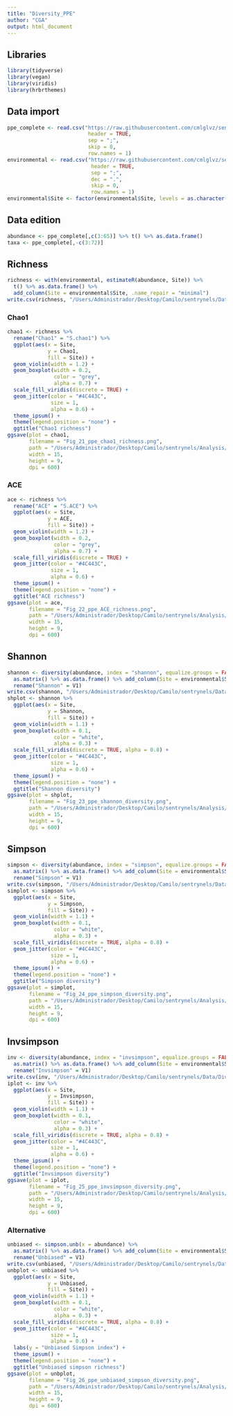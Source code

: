 ```yaml
---
title: "Diversity_PPE"
author: "CGA"
output: html_document
---
```


## Libraries

```r
library(tidyverse)
library(vegan)
library(viridis)
library(hrbrthemes)
```

## Data import

```r
ppe_complete <- read.csv("https://raw.githubusercontent.com/cmlglvz/sentrynels/main/Data/PPE/PPEs_ASV_table.csv", 
                          header = TRUE, 
                          sep = ";", 
                          skip = 0, 
                          row.names = 1)
environmental <- read.csv("https://raw.githubusercontent.com/cmlglvz/sentrynels/main/Data/Diversity/Environmental_data.csv", 
                           header = TRUE, 
                           sep = ";", 
                           dec = ".", 
                           skip = 0,
                           row.names = 1)
environmental$Site <- factor(environmental$Site, levels = as.character(unique(environmental$Site)))
```

## Data edition

```r
abundance <- ppe_complete[,c(3:65)] %>% t() %>% as.data.frame()
taxa <- ppe_complete[,-c(3:72)]
```

## Richness

```r
richness <- with(environmental, estimateR(abundance, Site)) %>% 
  t() %>% as.data.frame() %>% 
  add_column(Site = environmental$Site, .name_repair = "minimal")
write.csv(richness, "/Users/Administrador/Desktop/Camilo/sentrynels/Data/Diversity/ppe_richness.csv")
```

### Chao1

```r
chao1 <- richness %>% 
  rename("Chao1" = "S.chao1") %>% 
  ggplot(aes(x = Site,
             y = Chao1,
             fill = Site)) + 
  geom_violin(width = 1.2) + 
  geom_boxplot(width = 0.2, 
               color = "grey", 
               alpha = 0.7) + 
  scale_fill_viridis(discrete = TRUE) + 
  geom_jitter(color = "#4C443C", 
              size = 1, 
              alpha = 0.6) +
  theme_ipsum() + 
  theme(legend.position = "none") + 
  ggtitle("Chao1 richness")
ggsave(plot = chao1,
       filename = "Fig_21_ppe_chao1_richness.png", 
       path = "/Users/Administrador/Desktop/Camilo/sentrynels/Analysis/Diversity/", 
       width = 15, 
       height = 9, 
       dpi = 600)
```

### ACE

```r
ace <- richness %>% 
  rename("ACE" = "S.ACE") %>% 
  ggplot(aes(x = Site,
             y = ACE,
             fill = Site)) + 
  geom_violin(width = 1.2) + 
  geom_boxplot(width = 0.2, 
               color = "grey", 
               alpha = 0.7) + 
  scale_fill_viridis(discrete = TRUE) + 
  geom_jitter(color = "#4C443C", 
              size = 1, 
              alpha = 0.6) +
  theme_ipsum() + 
  theme(legend.position = "none") + 
  ggtitle("ACE richness")
ggsave(plot = ace,
       filename = "Fig_22_ppe_ACE_richness.png", 
       path = "/Users/Administrador/Desktop/Camilo/sentrynels/Analysis/Diversity/", 
       width = 15, 
       height = 9, 
       dpi = 600)
```

## Shannon

```r
shannon <- diversity(abundance, index = "shannon", equalize.groups = FALSE) %>% 
  as.matrix() %>% as.data.frame() %>% add_column(Site = environmental$Site, .name_repair = "minimal") %>% 
  rename("Shannon" = V1)
write.csv(shannon, "/Users/Administrador/Desktop/Camilo/sentrynels/Data/Diversity/ppe_shannon.csv")
shplot <- shannon %>% 
  ggplot(aes(x = Site, 
             y = Shannon, 
             fill = Site)) + 
  geom_violin(width = 1.1) + 
  geom_boxplot(width = 0.1, 
               color = "white", 
               alpha = 0.3) + 
  scale_fill_viridis(discrete = TRUE, alpha = 0.8) + 
  geom_jitter(color = "#4C443C", 
              size = 1, 
              alpha = 0.6) + 
  theme_ipsum() + 
  theme(legend.position = "none") + 
  ggtitle("Shannon diversity")
ggsave(plot = shplot,
       filename = "Fig_23_ppe_shannon_diversity.png", 
       path = "/Users/Administrador/Desktop/Camilo/sentrynels/Analysis/Diversity/", 
       width = 15, 
       height = 9, 
       dpi = 600)
```

## Simpson

```r
simpson <- diversity(abundance, index = "simpson", equalize.groups = FALSE) %>% 
  as.matrix() %>% as.data.frame() %>% add_column(Site = environmental$Site, .name_repair = "minimal") %>% 
  rename("Simpson" = V1)
write.csv(simpson, "/Users/Administrador/Desktop/Camilo/sentrynels/Data/Diversity/ppe_simpson.csv")
simplot <- simpson %>% 
  ggplot(aes(x = Site, 
             y = Simpson, 
             fill = Site)) + 
  geom_violin(width = 1.1) + 
  geom_boxplot(width = 0.1, 
               color = "white", 
               alpha = 0.3) + 
  scale_fill_viridis(discrete = TRUE, alpha = 0.8) + 
  geom_jitter(color = "#4C443C", 
              size = 1, 
              alpha = 0.6) + 
  theme_ipsum() + 
  theme(legend.position = "none") + 
  ggtitle("Simpson diversity")
ggsave(plot = simplot,
       filename = "Fig_24_ppe_simpson_diversity.png", 
       path = "/Users/Administrador/Desktop/Camilo/sentrynels/Analysis/Diversity/", 
       width = 15, 
       height = 9, 
       dpi = 600)
```

## Invsimpson

```r
inv <- diversity(abundance, index = "invsimpson", equalize.groups = FALSE) %>% 
  as.matrix() %>% as.data.frame() %>% add_column(Site = environmental$Site, .name_repair = "minimal") %>% 
  rename("Invsimpson" = V1)
write.csv(inv, "/Users/Administrador/Desktop/Camilo/sentrynels/Data/Diversity/ppe_invsimpson_data.csv")
iplot <- inv %>% 
  ggplot(aes(x = Site, 
             y = Invsimpson, 
             fill = Site)) + 
  geom_violin(width = 1.1) + 
  geom_boxplot(width = 0.1, 
               color = "white", 
               alpha = 0.3) + 
  scale_fill_viridis(discrete = TRUE, alpha = 0.8) + 
  geom_jitter(color = "#4C443C", 
              size = 1, 
              alpha = 0.6) + 
  theme_ipsum() + 
  theme(legend.position = "none") + 
  ggtitle("Invsimpson diversity")
ggsave(plot = iplot,
       filename = "Fig_25_ppe_invsimpson_diversity.png", 
       path = "/Users/Administrador/Desktop/Camilo/sentrynels/Analysis/Diversity/", 
       width = 15, 
       height = 9, 
       dpi = 600)
```

### Alternative

```r
unbiased <- simpson.unb(x = abundance) %>% 
  as.matrix() %>% as.data.frame() %>% add_column(Site = environmental$Site, .name_repair = "minimal") %>% 
  rename("Unbiased" = V1)
write.csv(unbiased, "/Users/Administrador/Desktop/Camilo/sentrynels/Data/Diversity/ppe_unbiased_simpson.csv")
unbplot <- unbiased %>% 
  ggplot(aes(x = Site, 
             y = Unbiased, 
             fill = Site)) + 
  geom_violin(width = 1.1) + 
  geom_boxplot(width = 0.1, 
               color = "white", 
               alpha = 0.3) + 
  scale_fill_viridis(discrete = TRUE, alpha = 0.8) + 
  geom_jitter(color = "#4C443C", 
              size = 1, 
              alpha = 0.6) + 
  labs(y = "Unbiased Simpson index") + 
  theme_ipsum() + 
  theme(legend.position = "none") + 
  ggtitle("Unbiased simpson richness")
ggsave(plot = unbplot,
       filename = "Fig_26_ppe_unbiased_simpson_diversity.png", 
       path = "/Users/Administrador/Desktop/Camilo/sentrynels/Analysis/Diversity/", 
       width = 15, 
       height = 9, 
       dpi = 600)
```

